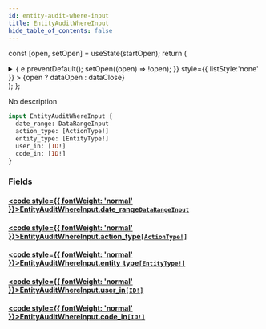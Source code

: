 ```yaml
---
id: entity-audit-where-input
title: EntityAuditWhereInput
hide_table_of_contents: false
---
```






const [open, setOpen] = useState(startOpen);
return (
<details {...(open ? { open: true } : {})} className="details" style={{ border:'none', boxShadow:'none', background:'var(--ifm-background-color)' }}>
<summary
onClick={(e) => {
e.preventDefault();
setOpen((open) => !open);
}}
style={{ listStyle:'none' }} >
{open ? dataOpen : dataClose}
</summary>
{open && children}
</details>
);
};

No description

```graphql
input EntityAuditWhereInput {
  date_range: DataRangeInput
  action_type: [ActionType!]
  entity_type: [EntityType!]
  user_in: [ID!]
  code_in: [ID!]
}
```

### Fields

#### [<code style={{ fontWeight: 'normal' }}>EntityAuditWhereInput.<b>date_range</b></code>](#)<Bullet />[`DataRangeInput`](/api/inputs/data-range-input) <Badge class="badge badge--secondary" text="input"/>

>

#### [<code style={{ fontWeight: 'normal' }}>EntityAuditWhereInput.<b>action_type</b></code>](#)<Bullet />[`[ActionType!]`](/api/enums/action-type) <Badge class="badge badge--secondary" text="list"/> <Badge class="badge badge--secondary" text="enum"/>

>

#### [<code style={{ fontWeight: 'normal' }}>EntityAuditWhereInput.<b>entity_type</b></code>](#)<Bullet />[`[EntityType!]`](/api/enums/entity-type) <Badge class="badge badge--secondary" text="list"/> <Badge class="badge badge--secondary" text="enum"/>

>

#### [<code style={{ fontWeight: 'normal' }}>EntityAuditWhereInput.<b>user_in</b></code>](#)<Bullet />[`[ID!]`](/api/scalars/id) <Badge class="badge badge--secondary" text="list"/> <Badge class="badge badge--secondary" text="scalar"/>

>

#### [<code style={{ fontWeight: 'normal' }}>EntityAuditWhereInput.<b>code_in</b></code>](#)<Bullet />[`[ID!]`](/api/scalars/id) <Badge class="badge badge--secondary" text="list"/> <Badge class="badge badge--secondary" text="scalar"/>

>
